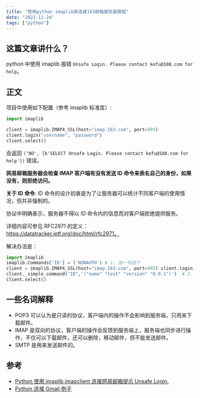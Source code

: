 ```yaml
---
title: "使用python imaplib库连接163邮箱服务器报错"
date: "2022-11-24"
tags: ["python"]
---
```


## 这篇文章讲什么？

python 中使用 imaplib 报错 `Unsafe Login. Please contact kefu@188.com for help`。

## 正文

项目中使用如下配置（参考 imaplib 标准库）:

```python
import imaplib

client = imaplib.IMAP4_SSL(host="imap.163.com", port=993)
client.login("username", "password")
client.select()
```

会返回 `('NO', [b'SELECT Unsafe Login. Please contact kefu@188.com for help'])` 错误。

**网易邮箱服务器会检查 IMAP 客户端有没有发送 ID 命令来表名自己的身份，如果没有，则拒绝访问。**

**关于 ID 命令**:
ID 命令的设计初衷是为了让服务器可以统计不同客户端的使用情况，但并非强制的。

协议中明确表示，服务器不得以 ID 命令内的信息而对客户端拒绝提供服务。

详细内容可参见 RFC2971 的定义：https://datatracker.ietf.org/doc/html/rfc2971。

解决办法是：

```python
import imaplib
imaplib.Commands['ID'] = ('NONAUTH') # 1. 加一句这个
client = imaplib.IMAP4_SSL(host="imap.163.com", port=993) client.login("username", "password")
client._simple_command("ID",'("name" "test" "version" "0.0.1")')  # 2. 加一句这个
client.select()
```

## 一些名词解释

- POP3 可以认为是只读的协议，客户端内的操作不会影响到服务端，只用来下载邮件。
- IMAP 是双向的协议，客户端的操作会反馈到服务端上，服务端也同步进行操作，不仅可以下载邮件，还可以删除，移动邮件，但不能发送邮件。
- SMTP 是用来发送邮件的。

## 参考

- [Python 使用 imaplib imapclient 连接网易邮箱提示 Unsafe Login. ](https://blog.csdn.net/jony_online/article/details/108638571)
- [Python 连接 Gmail 例子](https://gist.github.com/magicshui/3788005)
